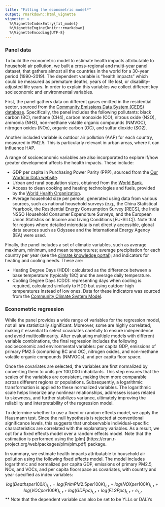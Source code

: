 ```yaml
---
title: "Fitting the econometric model*"
output: rmarkdown::html_vignette
vignette: >
  %\VignetteIndexEntry{fit_model}
  %\VignetteEngine{knitr::rmarkdown}
  %\VignetteEncoding{UTF-8}
---
```

### Panel data
To build the econometric model to estimate health impacts attributable to household air pollution, we built a cross-regional and multi-year panel dataset, that gathers almost all the countries in the world for a 30-year period (1990–2019). The dependent variable is "health impacts" which could be measured as premature deaths, years of life lost, or disability-adjusted life years. In order to explain this variables we collect different key socieconomic and environmental variables.

First, the panel gathers data on different gases emitted in the residential sector, sourced from the [Community Emissions Data System (CEDS) database](https://www.pnnl.gov/projects/ceds). Specifically, the panel includes the following pollutants: black carbon (BC), methane (CH4), carbon monoxide (CO), nitrous oxide (N2O), ammonia (NH3), non-methane volatile organic compounds (NMVOC), nitrogen oxides (NOx), organic carbon (OC), and sulfur dioxide (SO2).

Another included variable is outdoor air pollution (AAP) for each country, measured in PM2.5. This is particularly relevant in urban areas, where it can influence HAP.

A range of socioeconomic variables are also incorporated to explore if/how greater development affects the health impacts. These include:

* GDP per capita in Purchasing Power Parity (PPP), sourced from the [Our World in Data website](https://ourworldindata.org/grapher/gdp-per-capita-maddison).
* Urban and rural population sizes, obtained from the [World Bank](https://databank.worldbank.org/source/world-development-indicators/Series/SP.URB.TOTL.IN.ZS).
* Access to clean cooking and heating technologies and fuels, provided by the [World Health Organization](https://www.who.int/data/gho/data/themes/air-pollution/household-air-pollution).
* Average household size per person, generated using data from various sources, such as national household surveys (e.g., the China Statistical Yearbook, the Residential Energy Consumption Survey [RECS], the India NSSO Household Consumer Expenditure Surveys, and the European Union Statistics on Income and Living Conditions [EU-SILC]). Note that for regions where detailed microdata is not directly accessible, global data sources such as Odyssee and the International Energy Agency (IEA) were used.

Finally, the panel includes a set of climatic variables, such as average maximum, minimum, and mean temperatures; average precipitation for each country per year (see the [climate knowledge portal](https://climateknowledgeportal.worldbank.org/)); and indicators for heating and cooling needs. These are:

* Heating Degree Days (HDD): calculated as the difference between a base temperature (typically 18C) and the average daily temperature.
* Cooling Degree Days (CDD): representing days when cooling is required, calculated similarly to HDD but using outdoor high temperatures instead of low ones. Data for these indicators was sourced from the [Community Climate System Model](https://www.cesm.ucar.edu/models/ccsm).

### Econometric regression
While the panel provides a wide range of variables for the regression model, not all are statistically significant. Moreover, some are highly correlated, making it essential to select covariates carefully to ensure independence and avoid multicollinearity. After evaluating multiple models with different variable combinations, the final regression includes the following socioeconomic and environmental variables: per capita GDP, emissions of primary PM2.5 (comprising BC and OC), nitrogen oxides, and non-methane volatile organic compounds (NMVOCs), and per capita floor space.


Once the covariates are selected, the variables are first normalized by converting them to units per 100,000 inhabitants. This step ensures that the scales of the variables are consistent, making them more comparable across different regions or populations. Subsequently, a logarithmic transformation is applied to these normalized variables. The logarithmic scale helps linearize any nonlinear relationships, addresses issues related to skewness, and further stabilizes variance, ultimately improving the reliability and interpretability of the regression model.

To determine whether to use a fixed or random effects model, we apply the Hausmann test. Since the null hypothesis is rejected at conventional significance levels, this suggests that unobservable individual-specific characteristics are correlated with the explanatory variables. As a result, we opt for a fixed effects model over a random effects model. Note that the estimation is performed using the [plm] (https://cran.r-project.org/web/packages/plm/plm.pdf) package.

In summary, we estimate health impacts attributable to household air pollution using the following fixed effects model. The model includes logarithmic and normalized per capita GDP, emissions of primary PM2.5, NOx, and VOCs, and per capita floorspace as covariates, with country and year specified as index variables:

$$log(Deathsper100K)_{t,r} = log(PrimPM2.5per100K)_{t,r} + log(NOXper100K)_{t,r} + log(VOCper100K)_{t,r} + log(GDPpc)_{t,r} +  log(FLSPpc)_{t,r} + e_{t,r} $$
** Note that the dependent variable can also be set to be YLLs or DALYs
